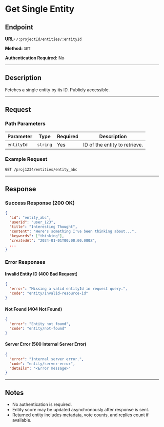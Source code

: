 # Get Single Entity

## Endpoint

**URL:** `/:projectId/entities/:entityId`

**Method:** `GET`

**Authentication Required:** No

---

## Description

Fetches a single entity by its ID. Publicly accessible.

---

## Request

### Path Parameters

| Parameter   | Type     | Required | Description                   |
| ----------- | -------- | -------- | ----------------------------- |
| `entityId`  | `string` | Yes      | ID of the entity to retrieve. |

### Example Request

```http
GET /proj1234/entities/entity_abc
```

---

## Response

### Success Response (200 OK)

```json
{
  "id": "entity_abc",
  "userId": "user_123",
  "title": "Interesting Thought",
  "content": "Here's something I've been thinking about...",
  "keywords": ["thinking"],
  "createdAt": "2024-01-01T00:00:00.000Z",
  ...
}
```

### Error Responses

#### Invalid Entity ID (400 Bad Request)

```json
{
  "error": "Missing a valid entityId in request query.",
  "code": "entity/invalid-resource-id"
}
```

#### Not Found (404 Not Found)

```json
{
  "error": "Entity not found",
  "code": "entity/not-found"
}
```

#### Server Error (500 Internal Server Error)

```json
{
  "error": "Internal server error.",
  "code": "entity/server-error",
  "details": "<Error message>"
}
```

---

## Notes

* No authentication is required.
* Entity score may be updated asynchronously after response is sent.
* Returned entity includes metadata, vote counts, and replies count if available.
